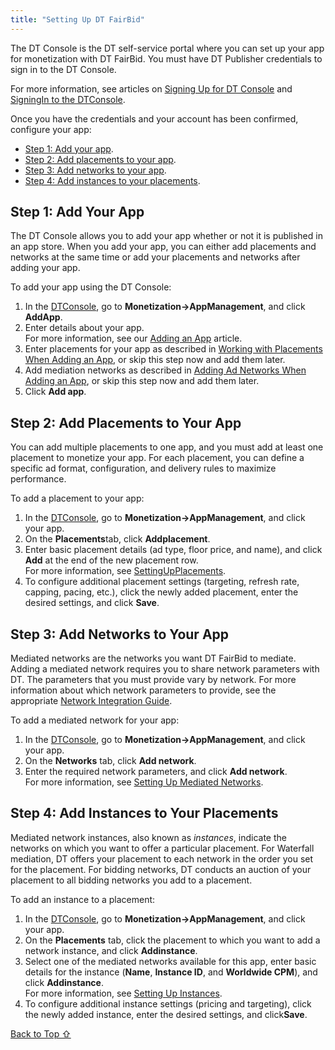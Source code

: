 ```yaml
---
title: "Setting Up DT FairBid"
---
```


The DT Console is the DT self-service portal where you can set up your app for monetization with DT FairBid. You must have DT Publisher credentials to sign in to the DT Console.

For more information, see articles on [Signing Up for DT Console](/hc/en-us/articles/17532003308828) and [SigningIn to the DTConsole](/hc/en-us/articles/14938196763164).

Once you have the credentials and your account has been confirmed, configure your app:

* [Step 1: Add your app](#step-1%3A-add-your-app).
* [Step 2: Add placements to your app](#step-2%3A-add-placements-to-your-app).
* [Step 3: Add networks to your app](#step-3%3A-add-networks-to-your-app).
* [Step 4: Add instances to your placements](#step-4%3A-add-instances-to-your-placements).

## Step 1: Add Your App

The DT Console allows you to add your app whether or not it is published in an app store. When you add your app, you can either add placements and networks at the same time or add your placements and networks after adding your app.

To add your app using the DT Console:

1. In the [DTConsole](https://console.fyber.com/), go to **Monetization→AppManagement**, and click **AddApp**.
2. Enter details about your app.\
   For more information, see our [Adding an App](/hc/en-us/articles/14755391313308) article.
3. Enter placements for your app as described in [Working with Placements When Adding an App](/hc/en-us/articles/14815749727260), or skip this step now and add them later.
4. Add mediation networks as described in [Adding Ad Networks When Adding an App](/hc/en-us/articles/14846826400156), or skip this step now and add them later.
5. Click **Add app**.

## Step 2: Add Placements to Your App

You can add multiple placements to one app, and you must add at least one placement to monetize your app. For each placement, you can define a specific ad format, configuration, and delivery rules to maximize performance.

To add a placement to your app:

1. In the [DTConsole](https://console.fyber.com/), go to **Monetization→AppManagement**, and click your app.
2. On the **Placements**tab, click **Addplacement**.
3. Enter basic placement details (ad type, floor price, and name), and click **Add** at the end of the new placement row.\
   For more information, see [SettingUpPlacements](/hc/en-us/articles/15005035293468).
4. To configure additional placement settings (targeting, refresh rate, capping, pacing, etc.), click the newly added placement, enter the desired settings, and click **Save**.

## Step 3: Add Networks to Your App

Mediated networks are the networks you want DT FairBid to mediate. Adding a mediated network requires you to share network parameters with DT. The parameters that you must provide vary by network. For more information about which network parameters to provide, see the appropriate [Network Integration Guide](https://developer.digitalturbine.com/hc/en-us/sections/360002928038-Network-Guides).

To add a mediated network for your app:

1. In the [DTConsole](https://console.fyber.com/), go to **Monetization→AppManagement**, and click your app.
2. On the **Networks** tab, click **Add network**.
3. Enter the required network parameters, and click **Add network**.\
   For more information, see [Setting Up Mediated Networks](/hc/en-us/articles/15005016082972).

## Step 4: Add Instances to Your Placements

Mediated network instances, also known as *instances*, indicate the networks on which you want to offer a particular placement. For Waterfall mediation, DT offers your placement to each network in the order you set for the placement. For bidding networks, DT conducts an auction of your placement to all bidding networks you add to a placement.

To add an instance to a placement:

1. In the [DTConsole](https://console.fyber.com/), go to **Monetization→AppManagement**, and click your app.
2. On the **Placements** tab, click the placement to which you want to add a network instance, and click **Addinstance**.
3. Select one of the mediated networks available for this app, enter basic details for the instance (**Name**, **Instance ID**, and **Worldwide CPM**), and click **Addinstance**.\
   For more information, see [Setting Up Instances](/hc/en-us/articles/15111147606428).
4. To configure additional instance settings (pricing and targeting), click the newly added instance, enter the desired settings, and click**Save**.



[Back to Top ⇧](#top)
